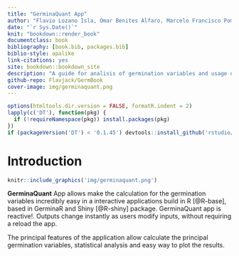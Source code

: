 ```yaml
--- 
title: "GerminaQuant App"
author: "Flavio Lozano Isla, Omar Benites Alfaro, Marcelo Francisco Pompelli"
date: "`r Sys.Date()`"
knit: "bookdown::render_book"
documentclass: book
bibliography: [book.bib, packages.bib]
biblio-style: apalike
link-citations: yes
site: bookdown::bookdown_site
description: "A guide for analisis of germination variables and usage of GerminaQuant web App."
github-repo: Flavjack/GermBook
cover-image: img/germinaquant.png
---
```



```r
options(htmltools.dir.version = FALSE, formatR.indent = 2)
lapply(c('DT'), function(pkg) {
  if (!requireNamespace(pkg)) install.packages(pkg)
})
if (packageVersion('DT') < '0.1.45') devtools::install_github('rstudio/DT')
```


# Introduction {-}

```r
knitr::include_graphics('img/germinaquant.png')
```

**GerminaQuant** App allows make the calculation for the germination variables incredibly easy in a interactive applications build in R [@R-base], based in GerminaR and Shiny [@R-shiny] package. GerminaQuant app is reactive!. Outputs change instantly as users modify inputs, without requiring a reload the app.

The principal features of the application allow calculate the principal germination variables, statistical analysis and easy way to plot the results.


